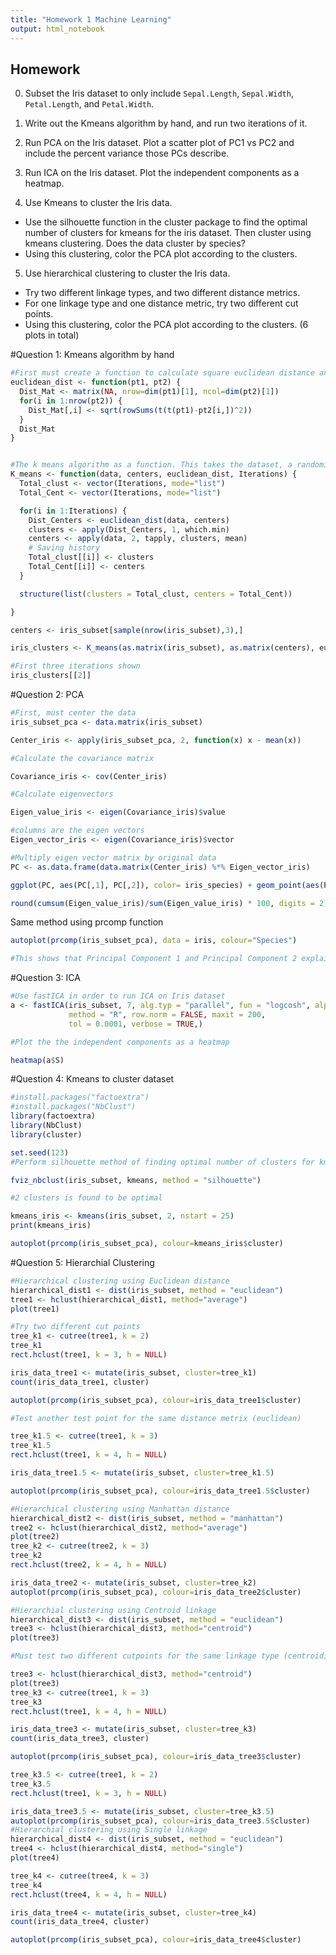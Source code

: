 ```yaml
---
title: "Homework 1 Machine Learning"
output: html_notebook
---
```

## Homework

0. Subset the Iris dataset to only include `Sepal.Length`, `Sepal.Width`, `Petal.Length`, and `Petal.Width`. 

1. Write out the Kmeans algorithm by hand, and run two iterations of it. 

2. Run PCA on the Iris dataset. Plot a scatter plot of PC1 vs PC2 and include the percent variance those PCs describe. 

3. Run ICA on the Iris dataset. Plot the independent components as a heatmap.

4. Use Kmeans to cluster the Iris data. 
  * Use the silhouette function in the cluster package to find the optimal number of clusters for kmeans for the iris dataset. Then cluster using kmeans clustering. Does the data cluster by species? 
  * Using this clustering, color the PCA plot according to the clusters.
  
5. Use hierarchical clustering to cluster the Iris data.

  * Try two different linkage types, and two different distance metrics. 
  * For one linkage type and one distance metric, try two different cut points. 
  * Using this clustering, color the PCA plot according to the clusters. (6  plots in total)

#Question 1: Kmeans algorithm by hand


```r
#First must create a function to calculate square euclidean distance and produce a distance matrix 
euclidean_dist <- function(pt1, pt2) {
  Dist_Mat <- matrix(NA, nrow=dim(pt1)[1], ncol=dim(pt2)[1])
  for(i in 1:nrow(pt2)) {
    Dist_Mat[,i] <- sqrt(rowSums(t(t(pt1)-pt2[i,])^2))
  }
  Dist_Mat
}


#The k means algorithm as a function. This takes the dataset, a randomised subset of data from the iris dataset, euclidean distance matrix from abovfe, and number of iterations wanted in order to cluster the data based on minimal distance between centroids.
K_means <- function(data, centers, euclidean_dist, Iterations) {
  Total_clust <- vector(Iterations, mode="list")
  Total_Cent <- vector(Iterations, mode="list")

  for(i in 1:Iterations) {
    Dist_Centers <- euclidean_dist(data, centers)
    clusters <- apply(Dist_Centers, 1, which.min)
    centers <- apply(data, 2, tapply, clusters, mean)
    # Saving history
    Total_clust[[i]] <- clusters
    Total_Cent[[i]] <- centers
  }

  structure(list(clusters = Total_clust, centers = Total_Cent))

}

centers <- iris_subset[sample(nrow(iris_subset),3),]

iris_clusters <- K_means(as.matrix(iris_subset), as.matrix(centers), euclid, 3)

#First three iterations shown
iris_clusters[[2]]
```



#Question 2: PCA
```r
#First, must center the data
iris_subset_pca <- data.matrix(iris_subset)

Center_iris <- apply(iris_subset_pca, 2, function(x) x - mean(x))

#Calculate the covariance matrix

Covariance_iris <- cov(Center_iris)

#Calculate eigenvectors

Eigen_value_iris <- eigen(Covariance_iris)$value

#columns are the eigen vectors
Eigen_vector_iris <- eigen(Covariance_iris)$vector

#Multiply eigen vector matrix by original data
PC <- as.data.frame(data.matrix(Center_iris) %*% Eigen_vector_iris)

ggplot(PC, aes(PC[,1], PC[,2]), color= iris_species) + geom_point(aes(PC[,1], PC[,2]))

round(cumsum(Eigen_value_iris)/sum(Eigen_value_iris) * 100, digits = 2)
```
Same method using prcomp function
```r
autoplot(prcomp(iris_subset_pca), data = iris, colour="Species")

#This shows that Principal Component 1 and Principal Component 2 explain 97.77% of the variance within the iris dataset
```

#Question 3: ICA

```r
#Use fastICA in order to run ICA on Iris dataset
a <- fastICA(iris_subset, 7, alg.typ = "parallel", fun = "logcosh", alpha = 1,
             method = "R", row.norm = FALSE, maxit = 200,
             tol = 0.0001, verbose = TRUE,)

#Plot the the independent components as a heatmap

heatmap(a$S)
```

#Question 4: Kmeans to cluster dataset
```r
#install.packages("factoextra")
#install.packages("NbClust")
library(factoextra)
library(NbClust)
library(cluster)

set.seed(123)
#Perform silhouette method of finding optimal number of clusters for kmeans

fviz_nbclust(iris_subset, kmeans, method = "silhouette")

#2 clusters is found to be optimal

kmeans_iris <- kmeans(iris_subset, 2, nstart = 25)
print(kmeans_iris)

autoplot(prcomp(iris_subset_pca), colour=kmeans_iris$cluster)

```


#Question 5: Hierarchial Clustering

```r
#Hierarchical clustering using Euclidean distance
hierarchical_dist1 <- dist(iris_subset, method = "euclidean")
tree1 <- hclust(hierarchical_dist1, method="average")
plot(tree1)

#Try two different cut points
tree_k1 <- cutree(tree1, k = 2)
tree_k1
rect.hclust(tree1, k = 3, h = NULL)

iris_data_tree1 <- mutate(iris_subset, cluster=tree_k1)
count(iris_data_tree1, cluster)

autoplot(prcomp(iris_subset_pca), colour=iris_data_tree1$cluster)

#Test another test point for the same distance metrix (euclidean)

tree_k1.5 <- cutree(tree1, k = 3)
tree_k1.5
rect.hclust(tree1, k = 4, h = NULL)

iris_data_tree1.5 <- mutate(iris_subset, cluster=tree_k1.5)

autoplot(prcomp(iris_subset_pca), colour=iris_data_tree1.5$cluster)

#Hierarchical clustering using Manhattan distance
hierarchical_dist2 <- dist(iris_subset, method = "manhattan")
tree2 <- hclust(hierarchical_dist2, method="average")
plot(tree2)
tree_k2 <- cutree(tree2, k = 3)
tree_k2
rect.hclust(tree2, k = 4, h = NULL)

iris_data_tree2 <- mutate(iris_subset, cluster=tree_k2)
autoplot(prcomp(iris_subset_pca), colour=iris_data_tree2$cluster)

#Hierarchial clustering using Centroid linkage
hierarchical_dist3 <- dist(iris_subset, method = "euclidean")
tree3 <- hclust(hierarchical_dist3, method="centroid")
plot(tree3)

#Must test two different cutpoints for the same linkage type (centroid)

tree3 <- hclust(hierarchical_dist3, method="centroid")
plot(tree3)
tree_k3 <- cutree(tree1, k = 3)
tree_k3
rect.hclust(tree1, k = 4, h = NULL)

iris_data_tree3 <- mutate(iris_subset, cluster=tree_k3)
count(iris_data_tree3, cluster)

autoplot(prcomp(iris_subset_pca), colour=iris_data_tree3$cluster)

tree_k3.5 <- cutree(tree1, k = 2)
tree_k3.5
rect.hclust(tree1, k = 3, h = NULL)

iris_data_tree3.5 <- mutate(iris_subset, cluster=tree_k3.5)
autoplot(prcomp(iris_subset_pca), colour=iris_data_tree3.5$cluster)
#Hierarchial clustering using Single linkage
hierarchical_dist4 <- dist(iris_subset, method = "euclidean")
tree4 <- hclust(hierarchical_dist4, method="single")
plot(tree4)

tree_k4 <- cutree(tree4, k = 3)
tree_k4
rect.hclust(tree4, k = 4, h = NULL)

iris_data_tree4 <- mutate(iris_subset, cluster=tree_k4)
count(iris_data_tree4, cluster)

autoplot(prcomp(iris_subset_pca), colour=iris_data_tree4$cluster)
```


